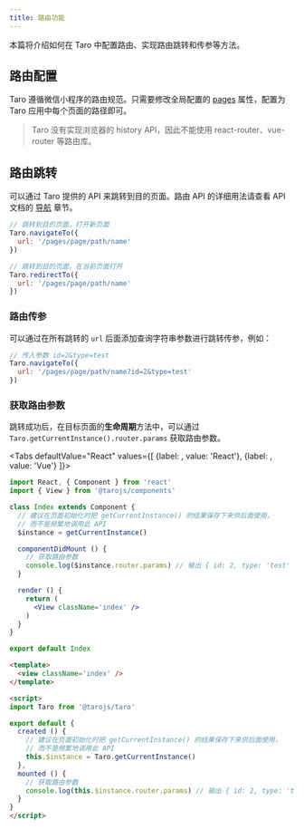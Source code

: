 ```yaml
---
title: 路由功能
---
```



本篇将介绍如何在 Taro 中配置路由、实现路由跳转和传参等方法。

## 路由配置

Taro 遵循微信小程序的路由规范。只需要修改全局配置的 [pages](app-config#pages) 属性，配置为 Taro 应用中每个页面的路径即可。

> Taro 没有实现浏览器的 history API，因此不能使用 react-router、vue-router 等路由库。

## 路由跳转

可以通过 Taro 提供的 API 来跳转到目的页面。路由 API 的详细用法请查看 API 文档的 [导航](./apis/route/navigateTo) 章节。

```jsx title="示例代码"
// 跳转到目的页面，打开新页面
Taro.navigateTo({
  url: '/pages/page/path/name'
})

// 跳转到目的页面，在当前页面打开
Taro.redirectTo({
  url: '/pages/page/path/name'
})
```

### 路由传参

可以通过在所有跳转的 `url` 后面添加查询字符串参数进行跳转传参，例如：

```jsx
// 传入参数 id=2&type=test
Taro.navigateTo({
  url: '/pages/page/path/name?id=2&type=test'
})
```

### 获取路由参数

跳转成功后，在目标页面的**生命周期**方法中，可以通过 `Taro.getCurrentInstance().router.params` 获取路由参数。

<Tabs
  defaultValue="React"
  values={[
    {label:  <ReactIcon />, value: 'React'},
    {label: <VueIcon />, value: 'Vue'}
  ]}>
<TabItem value="React">

```jsx title="示例代码"
import React, { Component } from 'react'
import { View } from '@tarojs/components'

class Index extends Component {
  // 建议在页面初始化时把 getCurrentInstance() 的结果保存下来供后面使用，
  // 而不是频繁地调用此 API
  $instance = getCurrentInstance()

  componentDidMount () {
    // 获取路由参数
    console.log($instance.router.params) // 输出 { id: 2, type: 'test' }
  }

  render () {
    return (
      <View className='index' />
    )
  }
}

export default Index
```

</TabItem>

<TabItem value="Vue">

```html title="示例代码"
<template>
  <view className='index' />
</template>

<script>
import Taro from '@tarojs/taro'

export default {
  created () {
    // 建议在页面初始化时把 getCurrentInstance() 的结果保存下来供后面使用，
    // 而不是频繁地调用此 API
    this.$instance = Taro.getCurrentInstance()
  },
  mounted () {
    // 获取路由参数
    console.log(this.$instance.router.params) // 输出 { id: 2, type: 'test' }
  }
}
</script>
```

</TabItem>
</Tabs>
